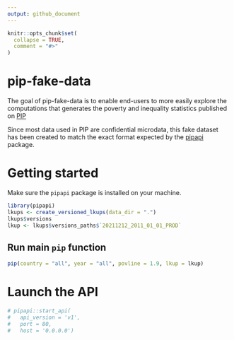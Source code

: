 ```yaml
---
output: github_document
---
```


<!-- README.md is generated from README.Rmd. Please edit that file -->

```r
knitr::opts_chunk$set(
  collapse = TRUE,
  comment = "#>"
)
```

# pip-fake-data

The goal of pip-fake-data is to enable end-users to more easily explore the 
computations that generates the poverty and inequality statistics published on
[PIP](https://pip.worldbank.org/home)

Since most data used in PIP are confidential microdata, this fake dataset has
been created to match the exact format expected by the [pipapi](https://github.com/PIP-Technical-Team/pipapi) package.

# Getting started

Make sure the `pipapi` package is installed on your machine.

```r
library(pipapi)
lkups <- create_versioned_lkups(data_dir = ".")
lkups$versions
lkup <- lkups$versions_paths$`20211212_2011_01_01_PROD`
```

## Run main `pip` function
```r
pip(country = "all", year = "all", povline = 1.9, lkup = lkup)
```


# Launch the API
```r
# pipapi::start_api(
#   api_version = 'v1',
#   port = 80, 
#   host = '0.0.0.0')
```

